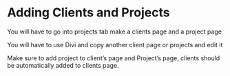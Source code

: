 # Adding Clients and Projects

You will have to go into projects tab make a clients page and a project page

You will have to use Divi and copy another client page or projects and edit it

Make sure to add project to client's page and Project's page, clients should be automatically added to clients page.


